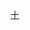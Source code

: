 {{Navbox
| name   = 中国化学会第十七届理事会 (中华人民共和国)
| title  = [[中國化學會 (中華人民共和國)|中国化学会]]第十七届理事会
| above  = 1951年－1956年
| bodyclass = hlist
| group1 = 理事长
| list1  = [[侯德榜]]
| group2 = 秘书长
| list2  = [[吴承洛]]
| group3 = 常务理事
| list3  = 
* [[侯德榜]]
* [[吴承洛]]
* [[曾昭抡]]
* [[黄子卿]]
* [[符绶玺]]
* [[高济宇]]
* [[袁翰青]]
* [[黄新民 (1913年)|黄新民]]
* [[张青莲]]
* [[张龙翔]]
* [[杨石先]]
* [[吴学周]]
| group4 = 
| list4  = 
| group5 = 
| list5  = 
| group6 = 
| list6  = 
}}<noinclude>
{{collapsible option}}
[[Category:中国化学会模板|十]]
</noinclude>